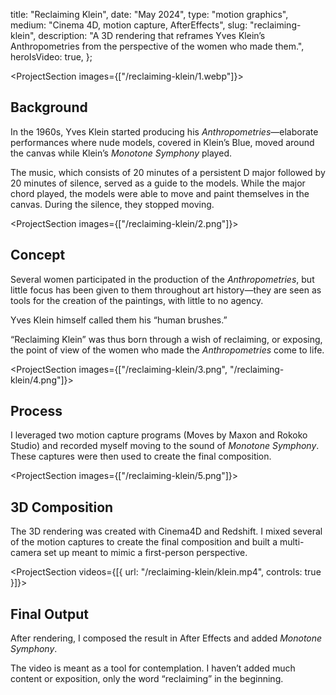 

  title: "Reclaiming Klein",
  date: "May 2024",
  type: "motion graphics",
  medium: "Cinema 4D, motion capture, AfterEffects",
  slug: "reclaiming-klein",
  description:
    "A 3D rendering that reframes Yves Klein’s Anthropometries from the perspective of the women who made them.",
  heroIsVideo: true,
};

<ProjectSection images={["/reclaiming-klein/1.webp"]}>

## Background

In the 1960s, Yves Klein started producing his _Anthropometries_—elaborate
performances where nude models, covered in Klein’s Blue, moved around the canvas
while Klein’s _Monotone Symphony_ played.

The music, which consists of 20 minutes of a persistent D major followed by 20
minutes of silence, served as a guide to the models. While the major chord
played, the models were able to move and paint themselves in the canvas. During
the silence, they stopped moving.

</ProjectSection>

<ProjectSection images={["/reclaiming-klein/2.png"]}>

## Concept

Several women participated in the production of the _Anthropometries_, but
little focus has been given to them throughout art history—they are seen as
tools for the creation of the paintings, with little to no agency.

Yves Klein himself called them his “human brushes.”

“Reclaiming Klein” was thus born through a wish of reclaiming, or exposing, the
point of view of the women who made the _Anthropometries_ come to life.

</ProjectSection>

<ProjectSection images={["/reclaiming-klein/3.png", "/reclaiming-klein/4.png"]}>

## Process

I leveraged two motion capture programs (Moves by Maxon and Rokoko Studio) and
recorded myself moving to the sound of _Monotone Symphony_. These captures were
then used to create the final composition.

</ProjectSection>

<ProjectSection images={["/reclaiming-klein/5.png"]}>

## 3D Composition

The 3D rendering was created with Cinema4D and Redshift. I mixed several of the
motion captures to create the final composition and built a multi-camera set up
meant to mimic a first-person perspective.

</ProjectSection>

<ProjectSection videos={[{ url: "/reclaiming-klein/klein.mp4", controls: true }]}>

## Final Output

After rendering, I composed the result in After Effects and added _Monotone
Symphony_.

The video is meant as a tool for contemplation. I haven’t added much content or
exposition, only the word “reclaiming” in the beginning.

</ProjectSection>
